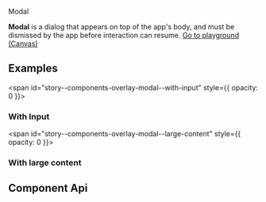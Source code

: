 
<bal-doc-banner id="story--components-overlay-modal--basic">Modal</bal-doc-banner>

<bal-doc-lead>
  <b>Modal</b> is a dialog that appears on top of the app's body, and must be dismissed by the app before interaction
  can resume.
</bal-doc-lead>

<Canvas withSource="open" className="has-visible-overflow">
  <Story id="components-overlay-modal--basic" />
</Canvas>


<bal-doc-app>
  <bal-button-group class="mb-large" position="center">
    <a class="button is-primary" href="?path=/story/components-overlay-modal--basic">
      Go to playground (Canvas)
    </a>
    <bal-doc-stackblitz
      template={exampleHtml}
      component={exampleTs}
      name-2="modal"
      template-2={modalHtml}
      component-2={modalTs}
    ></bal-doc-stackblitz>
  </bal-button-group>
</bal-doc-app>

## Examples

<span id="story--components-overlay-modal--with-input" style={{ opacity: 0 }}></span>

### With Input

<Canvas className="has-visible-overflow">
  <Story id="components-overlay-modal--with-input" />
</Canvas>

<span id="story--components-overlay-modal--large-content" style={{ opacity: 0 }}></span>

### With large content

<Canvas className="has-visible-overflow">
  <Story id="components-overlay-modal--large-content" />
</Canvas>

## Component Api

<Description markdown={readme} />
<Description markdown={modalHeader} />
<Description markdown={modalBody} />


<div class="framework-angular">
  <Description markdown={angularIntegration} />
</div>

<div class="framework-vue">
  <Description markdown={vueIntegration} />
</div>


<Description markdown={testing} />

<bal-doc-github link="/components/overlay/bal-modal/stories/bal-modal.docs.mdx"></bal-doc-github>
